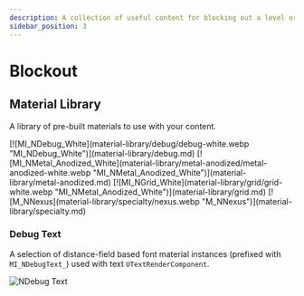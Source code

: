 ```yaml
---
description: A collection of useful content for blocking out a level or two early in development.
sidebar_position: 3
---
```



# Blockout

<PluginDetails moduleName="NexusBlockout" />

## Material Library

A library of pre-built materials to use with your content.

<div class="image-thumbnails">
[![MI_NDebug_White](material-library/debug/debug-white.webp "MI_NDebug_White")](material-library/debug.md)
[![MI_NMetal_Anodized_White](material-library/metal-anodized/metal-anodized-white.webp "MI_NMetal_Anodized_White")](material-library/metal-anodized.md)
[![MI_NGrid_White](material-library/grid/grid-white.webp "MI_NMetal_Anodized_White")](material-library/grid.md)
[![M_NNexus](material-library/specialty/nexus.webp "M_NNexus")](material-library/specialty.md)
</div>

### Debug Text

A selection of distance-field based font material instances (prefixed with `MI_NDebugText_`) used with text `UTextRenderComponent`.

![NDebug Text](debug-text.webp)

<DocCardList />
